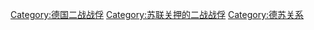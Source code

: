 [[Category:德国二战战俘|Category:德国二战战俘]]
[[Category:苏联关押的二战战俘|Category:苏联关押的二战战俘]]
[[Category:德苏关系|Category:德苏关系]]